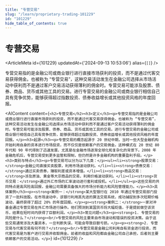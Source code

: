 ```yaml
---
title: "专营交易"
slug: "/learn/proprietary-trading-101229"
id: "101229"
hide_table_of_contents: true
---
```



# 专营交易

<ArticleMeta id={101229} updatedAt={'2024-09-13 10:53:06'} alias={`[]`} />
<div className='border-solid border-b border-t-0 my-4 border-[var(--ifm-color-gray-300)]' />

专营交易指的是金融公司或商业银行进行直接市场获利的投资，而不是通过代客交易获得佣金。也被称为 “专营交易”，这种交易活动发生在金融公司选择从市场活动中获利而不是通过客户交易活动获得薄利的佣金时。专营交易可能涉及股票、债券、商品、货币或其他工具的交易。进行专营交易的金融公司或商业银行相信自己具有竞争优势，能够获得超过指数投资、债券收益增长或其他投资风格的年度回报。

<AIContent content={`<h2>专营交易</h2><h3>定义</h3><p>专营交易指的是金融公司或商业银行进行直接市场获利的投资，而不是通过代客交易获得佣金。也被称为 “专营交易”，这种交易活动发生在金融公司选择从市场活动中获利而不是通过客户交易活动获得薄利的佣金时。专营交易可能涉及股票、债券、商品、货币或其他工具的交易。进行专营交易的金融公司或商业银行相信自己具有竞争优势，能够获得超过指数投资、债券收益增长或其他投资风格的年度回报。</p><h3>起源</h3><p>专营交易的概念起源于 20 世纪中期，当时一些大型金融机构开始利用自身的资本进行市场投资，而不仅仅是依赖客户的交易佣金。这种模式在 20 世纪 80 年代和 90 年代得到了迅速发展，尤其是在金融市场逐渐全球化和复杂化的背景下。2008 年金融危机后，专营交易受到更多监管和限制，但仍然是许多金融机构的重要盈利手段。</p><h3>类别与特点</h3><p>专营交易可以分为以下几类：</p><ul><li><strong>股票交易：</strong>金融公司直接买卖股票，利用市场波动获利。</li><li><strong>债券交易：</strong>通过买卖债券，赚取利差或资本增值。</li><li><strong>商品交易：</strong>涉及原油、黄金等大宗商品的交易，利用价格波动获利。</li><li><strong>货币交易：</strong>通过外汇市场的汇率波动进行套利或投机。</li></ul><p>这些交易的共同特点是高风险高回报，金融公司需要具备强大的市场分析能力和风险管理能力。</p><h3>具体案例</h3><p><strong>案例一：</strong>某大型银行在 2010 年通过专营交易部门投资了一批科技股。在市场波动中，该银行利用其先进的算法交易系统，成功捕捉到多次短期价格波动，最终获得了超过 20% 的年度回报。</p><p><strong>案例二：</strong>一家对冲基金通过专营交易在外汇市场进行操作。他们预测到某国货币将大幅贬值，于是提前做空该货币，结果在短时间内获得了巨额利润。</p><h3>常见问题</h3><p><strong>1. 专营交易的风险是什么？</strong><br/>专营交易的风险主要来自市场波动和错误的投资决策。由于这些交易通常涉及大量资本，一旦判断失误，可能会导致巨额亏损。</p><p><strong>2. 专营交易与代客交易有何不同？</strong><br/>专营交易是金融公司利用自有资金进行投资，而代客交易是为客户进行交易并收取佣金。前者的收益和风险都由金融公司自己承担，后者则主要依赖客户的交易活动。</p>`} id={101229} />
